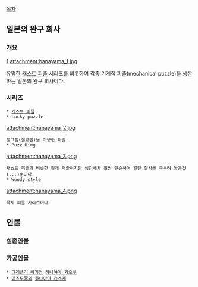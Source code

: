 [[목차]]

== 일본의 완구 회사 ==

=== 개요 ===
[http://www.hanayamatoys.co.jp]
attachment:hanayama_1.jpg

유명한 [[캐스트 퍼즐]] 시리즈를 비롯하여 각종 기계적 퍼즐(mechanical puzzle)을 생산하는 일본의 완구 회사이다.

=== 시리즈 ===
 * [[캐스트 퍼즐]]
 * Lucky puzzle
attachment:hanayama_2.jpg
 탱그램(칠교판)을 이용한 퍼즐.
 * Puzz Ring
attachment:hanayama_3.png
 캐스트 퍼즐과 비슷한 철제 퍼즐이지만 생김새가 훨씬 단순하며 일단 철사를 구부려 놓은것(...)뿐이다.
 * Woody style
attachment:hanayama_4.png
 목재 퍼즐 시리즈이다.



== 인물 ==
=== 실존인물 ===

=== 가공인물 ===
 * [[그래플러 바키]]의 [[하나야마 카오루]]
 * [[이즈모零]]의 [[하나야마 슌스케]]

